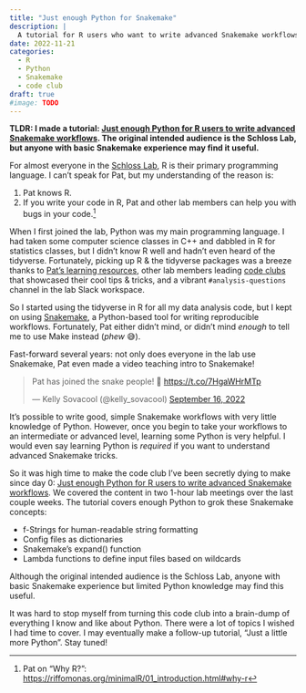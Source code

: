```yaml
---
title: "Just enough Python for Snakemake"
description: |
  A tutorial for R users who want to write advanced Snakemake workflows
date: 2022-11-21
categories:
  - R
  - Python
  - Snakemake
  - code club
draft: true
#image: TODO
---
```


**TLDR: I made a tutorial: 
[Just enough Python for R users to write advanced Snakemake workflows](https://www.schlosslab.org/just-enough-python/). 
The original intended audience is the Schloss Lab, but anyone with basic Snakemake
experience may find it useful.**

For almost everyone in the [Schloss Lab](http://www.schlosslab.org/), 
R is their primary programming language.
I can't speak for Pat, but my understanding of the reason is:

1. Pat knows R.
1. If you write your code in R, Pat and other lab members can help you with bugs in your code.^[Pat on "Why R?": <https://riffomonas.org/minimalR/01_introduction.html#why-r>]

When I first joined the lab, Python was my main programming language. 
I had taken some computer science classes in C++ and dabbled in R for 
statistics classes, but I didn't know R well and hadn't even heard of the tidyverse.
Fortunately, picking up R & the tidyverse packages was a breeze thanks to 
[Pat's learning resources](https://riffomonas.org/), 
other lab members leading 
[code clubs](https://doi.org/10.1371/journal.pcbi.1008119) 
that showcased their cool tips & tricks,
and a vibrant `#analysis-questions` channel in the lab Slack workspace.

So I started using the tidyverse in R for all my data analysis code, but
I kept on using [Snakemake](https://snakemake.readthedocs.io/en/stable/), 
a Python-based tool for writing reproducible workflows.
Fortunately, Pat either didn't mind, or didn't mind _enough_ to tell me to use Make instead (_phew_ 😅). 

Fast-forward several years: not only does everyone in the lab use Snakemake, 
Pat even made a video teaching intro to Snakemake!

<blockquote class="twitter-tweet"><p lang="en" dir="ltr">Pat has joined the snake people! 🎉 <a href="https://t.co/7HgaWHrMTp">https://t.co/7HgaWHrMTp</a></p>&mdash; Kelly Sovacool (@kelly_sovacool) <a href="https://twitter.com/kelly_sovacool/status/1570763926689976323?ref_src=twsrc%5Etfw">September 16, 2022</a></blockquote> <script async src="https://platform.twitter.com/widgets.js" charset="utf-8"></script>

It's possible to write good, simple Snakemake workflows with very little knowledge of Python.
However, once you begin to take your workflows to an intermediate or advanced level,
learning some Python is very helpful. 
I would even say learning Python is _required_ if you want to understand advanced 
Snakemake tricks.

So it was high time to make the code club I've been secretly dying to make since day 0:
[Just enough Python for R users to write advanced Snakemake workflows](https://www.schlosslab.org/just-enough-python/).
We covered the content in two 1-hour lab meetings over the last couple weeks.
The tutorial covers enough Python to grok these Snakemake concepts:

- f-Strings for human-readable string formatting
- Config files as dictionaries
- Snakemake's expand() function
- Lambda functions to define input files based on wildcards

Although the original intended audience is the Schloss Lab,
anyone with basic Snakemake experience but limited Python knowledge may find 
this useful.

It was hard to stop myself from turning this code club into a brain-dump of 
everything I know and like about Python.
There were a lot of topics I wished I had time to cover.
I may eventually make a follow-up tutorial, "Just a little more Python". Stay tuned!
